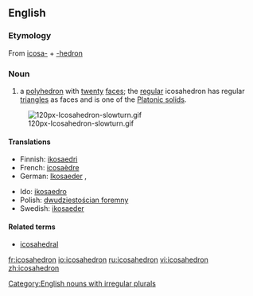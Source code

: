 {{wikipedia}}
==English==
===Etymology===
From {{Gr.}} [[icosa-]] + [[-hedron]]
===Noun===
{{en-noun| icosahedr|a | pl2=icosahedrons}}

#{{geometry}} a [[polyhedron]] with [[twenty]] [[face]]s; the [[regular]] icosahedron has regular [[triangle]]s as faces and is one of the [[Platonic solid]]s.
[[Image:120px-Icosahedron-slowturn.gif]]

====Translations====
{{top}}
*Finnish: [[ikosaedri]]
*French: [[icosaèdre]] {{m}}
*German: [[Ikosaeder]] {{m}}, {{n}}
{{mid}}
*Ido: [[ikosaedro]]
*Polish: [[dwudziestościan foremny]] {{m}}
*Swedish: [[ikosaeder]] {{c}}
{{bottom}}

====Related terms====
*[[icosahedral]]

[[Category:English nouns with irregular plurals]]

[[fr:icosahedron]]
[[io:icosahedron]]
[[ru:icosahedron]]
[[vi:icosahedron]]
[[zh:icosahedron]]
